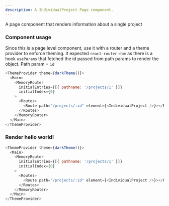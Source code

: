 ```yaml
---
description: A IndividualProject Page component.
---
```



A page component that renders information about a single project

### Component usage

Since this is a page level component, use it with a router and a theme provider to enforce theming.
It expected `react-router-dom` as there is a hook `useParams` that fetched the id passed from path params to render the object.
Path param = `id`

```js
<ThemeProvider theme={darkTheme()}>
  <Main>
    <MemoryRouter
      initialEntries={[{ pathname: '/projects/1' }]}
      initialIndex={0}
    >
      <Routes>
        <Route path="/projects/:id" element={<IndividualProject />}></Route>
      </Routes>
    </MemoryRouter>
  </Main>
</ThemeProvider>
```

### Render hello world!

```js live
<ThemeProvider theme={darkTheme()}>
  <Main>
    <MemoryRouter
      initialEntries={[{ pathname: '/projects/1' }]}
      initialIndex={0}
    >
      <Routes>
        <Route path="/projects/:id" element={<IndividualProject />}></Route>
      </Routes>
    </MemoryRouter>
  </Main>
</ThemeProvider>
```
